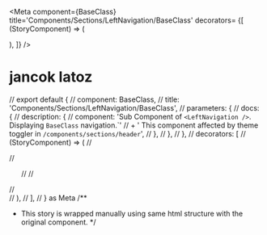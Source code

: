 
<Meta
  component={BaseClass}
  title='Components/Sections/LeftNavigation/BaseClass'
  decorators= {[
    (StoryComponent) => (
      <nav className='font-titillium mr-0 sm:mr-3 hidden lg:block mb-10'>
        <ul className='py-2 px-2 bg-paper-general w-52 transition-general'>
          <StoryComponent />
        </ul>
      </nav>
    ),
  ]}
/>


# jancok latoz



// export default {
//   component: BaseClass,
//   title: 'Components/Sections/LeftNavigation/BaseClass',
//   parameters: {
//     docs: {
//       description: {
//         component: 'Sub Component of ``<LeftNavigation />``. Displaying ``BaseClass`` navigation.`'
//         + ' This component affected by theme toggler in ``/components/sections/header``',
//       },
//     },
//   },
//   decorators: [
//     (StoryComponent) => (
//       <nav className='font-titillium mr-0 sm:mr-3 hidden lg:block mb-10'>
//         <ul className='py-2 px-2 bg-paper-general w-52 transition-general'>
//           <StoryComponent />
//         </ul>
//       </nav>
//     ),
//   ],
// } as Meta
/**
 * This story is wrapped manually using same html structure with the original component.
 */


